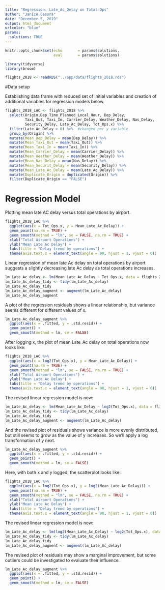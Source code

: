 ```yaml
---
title: "Regression: Late_Ac_Delay on Total Ops"
author: "Janice Cessna"
date: "December 5, 2019"
output: html_document
urlcolor: "blue"
params:
  solutions: TRUE
---
```


```r
knitr::opts_chunk$set(echo       = params$solutions, 
                      eval       = params$solutions)
```

    
```r
library(tidyverse)
library(broom)
```
```r
flights_2018 <- readRDS("../app/data/flights_2018.rds")
```
    

#Data setup

Establishing data frame with reduced set of initial variables and creation of additional variables for regression models below. 
```r
flights_2018_LAC <- flights_2018 %>%
  select(Origin,Dep_Time_Planned_Local_Hour, Dep_Delay, 
         Taxi_Out, Taxi_In, Carrier_Delay, Weather_Delay, Nas_Delay, 
         Security_Delay, Late_Ac_Delay, Tot_Ops.x) %>%
  filter(Late_Ac_Delay > 0) %>%  #changed per y variable
  group_by(Origin) %>% 
  mutate(Mean_Dep_Delay = mean(Dep_Delay)) %>%
  mutate(Mean_Taxi_Out = mean(Taxi_Out)) %>%
  mutate(Mean_Taxi_In = mean(Taxi_In)) %>%
  mutate(Mean_Carrier_Delay = mean(Carrier_Delay)) %>%
  mutate(Mean_Weather_Delay = mean(Weather_Delay)) %>%
  mutate(Mean_Nas_Delay = mean(Nas_Delay)) %>%
  mutate(Mean_Securit_Delay = mean(Security_Delay)) %>%
  mutate(Mean_Late_Ac_Delay = mean(Late_Ac_Delay)) %>%
  mutate(Duplicate_Origin = duplicated(Origin)) %>%
  filter(Duplicate_Origin == "FALSE")
```


# Regression Model

Plotting mean late AC delay versus total operations by airport. 
```r
flights_2018_LAC %>%
  ggplot(aes(x = Tot_Ops.x, y = Mean_Late_Ac_Delay)) +
  geom_point(na.rm = TRUE) +
  geom_smooth(method = "lm", se = FALSE, na.rm = TRUE) +
  xlab("Total Airport Operations") +
  ylab("Mean Late Ac Delay") +
  labs(title = "Delay trend by operations") +
  theme(axis.text.x = element_text(angle = 90, hjust = 1, vjust = 0))
```

Linear regression of mean late Ac delay on total operations by airport suggests a slightly decreasing late Ac delay as total operations increases. 
```r
lm_Late_Ac_delay <- lm(Mean_Late_Ac_Delay ~ Tot_Ops.x, data = flights_2018_LAC)
lm_Late_Ac_delay_tidy <- tidy(lm_Late_Ac_delay)
lm_Late_Ac_delay_tidy
lm_Late_Ac_delay_augment <- augment(lm_Late_Ac_delay)
lm_Late_Ac_delay_augment
```

A plot of the regression residuals shows a linear relationship, but variance seems different for different values of x.  
```r
lm_Late_Ac_delay_augment %>%
  ggplot(aes(x = .fitted, y = .std.resid)) +
  geom_point() +
  geom_smooth(method = lm, se = FALSE)
```

After logging x, the plot of mean Late_Ac delay on total operations now looks like:   
```r
flights_2018_LAC %>%
  ggplot(aes(x = log2(Tot_Ops.x), y = Mean_Late_Ac_Delay)) +
  geom_point(na.rm = TRUE) +
  geom_smooth(method = "lm", se = FALSE, na.rm = TRUE) +
  xlab("Total Airport Operations") +
  ylab("Mean Late Ac Delay") +
  labs(title = "Delay trend by operations") +
  theme(axis.text.x = element_text(angle = 90, hjust = 1, vjust = 0))
```

The revised linear regression model is now: 
```r
lm_Late_Ac_delay <- lm(Mean_Late_Ac_Delay ~ log2(Tot_Ops.x), data = flights_2018_LAC)
lm_Late_Ac_delay_tidy <- tidy(lm_Late_Ac_delay)
lm_Late_Ac_delay_tidy
lm_Late_Ac_delay_augment <- augment(lm_Late_Ac_delay)
```

And the revised plot of residuals shows variance is more evenly distributed, but still seems to grow as the value of y increases. So we'll apply a log transformation of y next. 
```r
lm_Late_Ac_delay_augment %>%
  ggplot(aes(x = .fitted, y = .std.resid)) +
  geom_point() +
  geom_smooth(method = lm, se = FALSE)
```

Here, with both x and y logged, the scatterplot looks like: 
```r
flights_2018_LAC %>%
  ggplot(aes(x = log2(Tot_Ops.x), y = log2(Mean_Late_Ac_Delay))) +
  geom_point(na.rm = TRUE) +
  geom_smooth(method = "lm", se = FALSE, na.rm = TRUE) +
  xlab("Total Airport Operations") +
  ylab("Mean Late Ac Delay") +
  labs(title = "Delay trend by operations") +
  theme(axis.text.x = element_text(angle = 90, hjust = 1, vjust = 0))
```

The revised linear regression model is now: 
```r
lm_Late_Ac_delay <- lm(log2(Mean_Late_Ac_Delay) ~ log2(Tot_Ops.x), data = flights_2018_LAC)
lm_Late_Ac_delay_tidy <- tidy(lm_Late_Ac_delay)
lm_Late_Ac_delay_tidy
lm_Late_Ac_delay_augment <- augment(lm_Late_Ac_delay)
```

The revised plot of residuals may show a marginal improvement, but some outliers could be investigated to evaluate their influence. 
```r
lm_Late_Ac_delay_augment %>%
  ggplot(aes(x = .fitted, y = .std.resid)) +
  geom_point() +
  geom_smooth(method = lm, se = FALSE)
```





